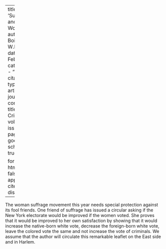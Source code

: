 
---
title: 'Suffrage and Women'
author: Du Bois, W.E.B.
date: Feb. 1915
categories: 
  - ""
citation: 
  type: article-journal
  container-title: The Crisis
  volume: 9
  issue: 4
  page: 192
google-scholar: true

format:
  html:
    toc: false
    appendix-cite-as: display
---



The woman suffrage movement this year needs special protection against
its fool friends. One friend of suffrage has issued a circular asking if
the New York electorate would be improved if the women voted. She proves
that it would be improved to her own satisfaction by showing that it
would increase the native-born white vote, decrease the foreign-born
white vote, leave the colored vote the same and not increase the vote of
criminals. We assume that the author will circulate this remarkable
leaflet on the East side and in Harlem.

